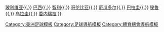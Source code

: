 {{Navbox
| name   = 南美足联成员
| title  = [[南美足联]]成员（[[CONMEBOL]]）
| list1= [[阿根廷足球协会|阿根廷]]{{,}} [[玻利维亚足球协会|玻利维亚]]{{,}} [[巴西足球协会|巴西]]{{,}} [[智利足球协会|智利]]{{,}} [[哥伦比亚足球协会|哥伦比亚]]{{,}} [[厄瓜多尔足球协会|厄瓜多尔]]{{,}} [[巴拉圭足球协会|巴拉圭]]{{,}} [[秘鲁足球协会|秘鲁]]{{,}} [[乌拉圭足球协会|乌拉圭]]{{,}} [[委内瑞拉足球协会|委内瑞拉]]
}}<noinclude>
[[Category:美洲足球模板]]
[[Category:足球導航模板]]
[[Category:體育總會導航模板]]
</noinclude>